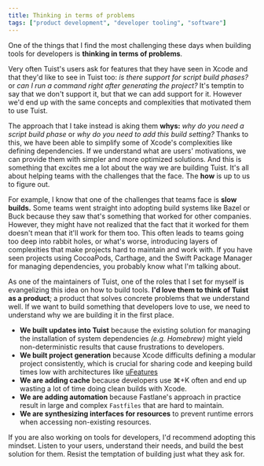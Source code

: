 ```yaml
---
title: Thinking in terms of problems
tags: ["product development", "developer tooling", "software"]
---
```


One of the things that I find the most challenging these days when building tools for developers is **thinking in terms of problems**.

Very often Tuist's users ask for features that they have seen in Xcode and that they'd like to see in Tuist too:
_is there support for script build phases?_ or _can I run a command right after generating the project?_
It's temptin to say that we don't support it,
but that we can add support for it.
However we'd end up with the same concepts and complexities that motivated them to use Tuist.

The approach that I take instead is aking them **whys:**
_why do you need a script build phase_ or _why do you need to add this build setting?_
Thanks to this,
we have been able to simplify some of Xcode's complexities like defining dependencies.
If we understand what are users' motivations,
we can provide them with simpler and more optimized solutions.
And this is something that excites me a lot about the way we are building Tuist.
It's all about helping teams with the challenges that the face.
The **how** is up to us to figure out.

For example,
I know that one of the challenges that teams face is **slow builds.**
Some teams went straight into adopting build systems like Bazel or Buck because they saw that's something that worked for other companies.
However,
they might have not realized that the fact that it worked for them doesn't mean that it'll work for them too.
This often leads to teams going too deep into rabbit holes,
or what's worse,
introducing layers of complexities that make projects hard to maintain and work with.
If you have seen projects using CocoaPods, Carthage, and the Swift Package Manager for managing dependencies, you probably know what I'm talking about.

As one of the maintainers of Tuist,
one of the roles that I set for myself is evangelizing this idea on how to build tools.
**I'd love them to think of Tuist as a product**;
a product that solves concrete problems that we understand well.
If we want to build something that developers love to use,
we need to understand why we are building it in the first place.

- **We built updates into Tuist** because the existing solution for managing the installation of system dependencies _(e.g. Homebrew)_ might yield non-deterministic results that cause frustrations to developers.
- **We built project generation** because Xcode difficults defining a modular project consistently, which is crucial for sharing code and keeping build times low with architectures like [uFeatures]()
- **We are adding cache** because developers use ⌘+K often and end up wasting a lot of time doing clean builds with Xcode.
- **We are adding automation** because Fastlane's approach in practice result in large and complex `Fastfiles` that are hard to maintain.
- **We are synthesizing interfaces for resources** to prevent runtime errors when accessing non-existing resources.

If you are also working on tools for developers,
I'd recommend adopting this mindset.
Listen to your users,
understand their needs,
and build the best solution for them.
Resist the temptation of building just what they ask for.
